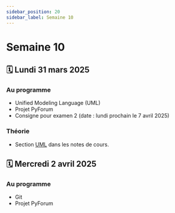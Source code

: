 ```yaml
---
sidebar_position: 20
sidebar_label: Semaine 10
---
```


# Semaine 10

## 🗓️ Lundi 31 mars 2025

### Au programme
- Unified Modeling Language (UML)
- Projet PyForum
- Consigne pour examen 2 (date : lundi prochain le 7 avril 2025)

### Théorie
- Section [UML](https://archambaultv-prof.github.io/programmation-python/docs/category/unified-modeling-language-uml)
  dans les notes de cours.

## 🗓️ Mercredi 2 avril 2025

### Au programme
- Git
- Projet PyForum
